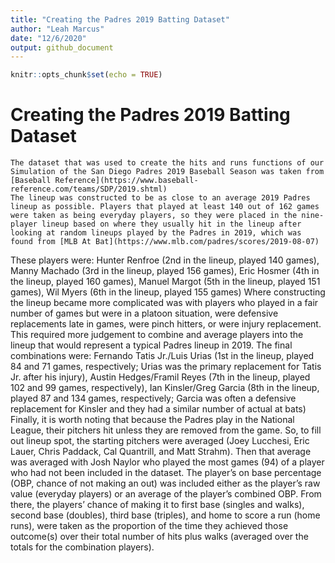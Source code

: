 ```yaml
---
title: "Creating the Padres 2019 Batting Dataset"
author: "Leah Marcus"
date: "12/6/2020"
output: github_document
---
```


```r
knitr::opts_chunk$set(echo = TRUE)
```

# Creating the Padres 2019 Batting Dataset

	The dataset that was used to create the hits and runs functions of our Simulation of the San Diego Padres 2019 Baseball Season was taken from [Baseball Reference](https://www.baseball-reference.com/teams/SDP/2019.shtml)
	The lineup was constructed to be as close to an average 2019 Padres lineup as possible. Players that played at least 140 out of 162 games were taken as being everyday players, so they were placed in the nine-player lineup based on where they usually hit in the lineup after looking at random lineups played by the Padres in 2019, which was found from [MLB At Bat](https://www.mlb.com/padres/scores/2019-08-07)
These players were: Hunter Renfroe (2nd in the lineup, played 140 games), Manny Machado (3rd in the lineup, played 156 games), Eric Hosmer (4th in the lineup, played 160 games), Manuel Margot (5th in the lineup, played 151 games), Wil Myers (6th in the lineup, played 155 games)
	Where constructing the lineup became more complicated was with players who played in a fair number of games but were in a platoon situation, were defensive replacements late in games, were pinch hitters, or were injury replacement. This required more judgement to combine and average players into the lineup that would represent a typical Padres lineup in 2019.
The final combinations were: Fernando Tatis Jr./Luis Urias (1st in the lineup, played 84 and 71 games, respectively; Urias was the primary replacement for Tatis Jr. after his injury), Austin Hedges/Framil Reyes (7th in the lineup, played 102 and 99 games, respectively), Ian Kinsler/Greg Garcia (8th in the lineup, played 87 and 134 games, respectively; Garcia was often a defensive replacement for Kinsler and they had a similar number of actual at bats) 
	Finally, it is worth noting that because the Padres play in the National League, their pitchers hit unless they are removed from the game. So, to fill out lineup spot, the starting pitchers were averaged (Joey Lucchesi, Eric Lauer, Chris Paddack, Cal Quantrill, and Matt Strahm). Then that average was averaged with Josh Naylor who played the most games (94) of a player who had not been included in the dataset.
	The player’s on base percentage (OBP, chance of not making an out) was included either as the player’s raw value (everyday players) or an average of the player’s combined OBP. From there, the players’ chance of making it to first base (singles and walks), second base (doubles), third base (triples), and home to score a run (home runs), were taken as the proportion of the time they achieved those outcome(s) over their total number of hits plus walks (averaged over the totals for the combination players).

